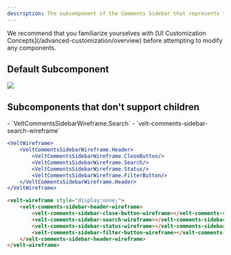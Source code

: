```yaml
---
description: The subcomponent of the Comments Sidebar that represents the Header of the Sidebar
---
```


<Note>
We recommend that you familiarize yourselves with [UI Customization Concepts](/advanced-customization/overview) before attempting to modify any components.
</Note>



## Default Subcomponent
![](/images/customization/sidebar-header.png)

## Subcomponents that don't support children

<Tabs>

<Tab title="React / Next.js">
- `VeltCommentsSidebarWireframe.Search`
</Tab>

<Tab title="HTML / Other Frameworks">
- `velt-comments-sidebar-search-wireframe`
</Tab>
</Tabs>

<RequestExample>

```jsx React / Next.js
<VeltWireframe>
    <VeltCommentsSidebarWireframe.Header>
        <VeltCommentsSidebarWireframe.CloseButton/>
        <VeltCommentsSidebarWireframe.Search/>
        <VeltCommentsSidebarWireframe.Status/>
        <VeltCommentsSidebarWireframe.FilterButton/>
    </VeltCommentsSidebarWireframe.Header>
</VeltWireframe>
```

```HTML HTML
<velt-wireframe style="display:none;">
    <velt-comments-sidebar-header-wireframe>
        <velt-comments-sidebar-close-button-wireframe></velt-comments-sidebar-close-button-wireframe>
        <velt-comments-sidebar-search-wireframe></velt-comments-sidebar-search-wireframe>
        <velt-comments-sidebar-status-wireframe></velt-comments-sidebar-status-wireframe>
        <velt-comments-sidebar-filter-button-wireframe></velt-comments-sidebar-filter-button-wireframe>
    </velt-comments-sidebar-header-wireframe>
</velt-wireframe>
```
</RequestExample>


